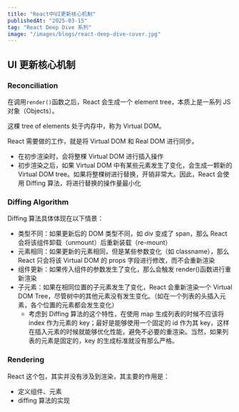 ```yaml
---
title: "React中UI更新核心机制"
publishedAt: "2025-03-15"
tag: "React Deep Dive 系列"
image: "/images/blogs/react-deep-dive-cover.jpg"
---
```


## UI 更新核心机制

### Reconciliation

在调用`render()`函数之后，React 会生成一个 element tree，本质上是一系列 JS 对象（Objects）。

这棵 tree of elements 处于内存中，称为 Virtual DOM。

React 需要做的工作，就是将 Virtual DOM 和 Real DOM 进行同步。

- 在初步渲染时，会将整棵 Virtual DOM 进行插入操作
- 初步渲染之后，如果 Virtual DOM 中有某些元素发生了变化，会生成一颗新的 Virtual DOM tree。如果将整棵树进行替换，开销非常大。因此，React 会使用 Diffing 算法，将进行替换的操作量最小化

### Diffing Algorithm

Diffing 算法具体体现在以下情景：

- 类型不同：如果更新后的 DOM 类型不同，如 div 变成了 span，那么 React 会将该组件卸载（unmount）后重新装载（re-mount）
- 元素相同：如果更新的元素相同，但是某些参数变化（如 classname），那么 React 只会将该 Virtual DOM 的 props 字段进行修改，而不会重新渲染
- 组件更新：如果传入组件的参数发生了变化，那么会触发 render()函数进行重新渲染
- 子元素：如果在相同位置的子元素发生了变化，React 会重新渲染一个 Virtual DOM Tree，尽管树中的其他元素没有发生变化。（如在一个列表的头插入元素，各个位置的元素都会发生变化）
  - 考虑到 Diffing 算法的这个特性，在使用 map 生成列表的时候不应该将 index 作为元素的 key；最好是能够使用一个固定的 id 作为其 key，这样在插入元素的时候就能够优化性能，避免不必要的重渲染。当然，如果列表的元素是固定的，key 的生成标准就没有那么严格。

### Rendering

React 这个包，其实并没有涉及到渲染，其主要的作用是：

- 定义组件、元素
- diffing 算法的实现
